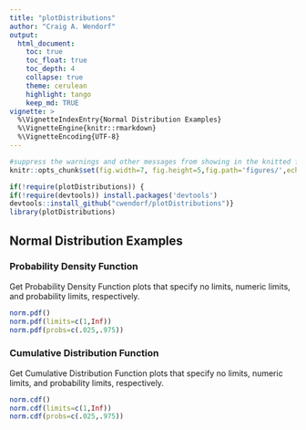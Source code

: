 ```yaml
---
title: "plotDistributions"
author: "Craig A. Wendorf"
output:
  html_document:
    toc: true
    toc_float: true
    toc_depth: 4
    collapse: true
    theme: cerulean
    highlight: tango
    keep_md: TRUE
vignette: >
  %\VignetteIndexEntry{Normal Distribution Examples}
  %\VignetteEngine{knitr::rmarkdown}
  %\VignetteEncoding{UTF-8}
---
```


```r
#suppress the warnings and other messages from showing in the knitted file.
knitr::opts_chunk$set(fig.width=7, fig.height=5,fig.path='figures/',echo=TRUE,warning=FALSE,message=FALSE)
```

```r
if(!require(plotDistributions)) {
if(!require(devtools)) install.packages('devtools')
devtools::install_github("cwendorf/plotDistributions")}
library(plotDistributions)
```

## Normal Distribution Examples

### Probability Density Function

Get Probability Density Function plots that specify no limits, numeric limits, and probability limits, respectively.
```r
norm.pdf()
norm.pdf(limits=c(1,Inf))
norm.pdf(probs=c(.025,.975))
```

### Cumulative Distribution Function

Get Cumulative Distribution Function plots that specify no limits, numeric limits, and probability limits, respectively.
```r
norm.cdf()
norm.cdf(limits=c(1,Inf))
norm.cdf(probs=c(.025,.975))
```
